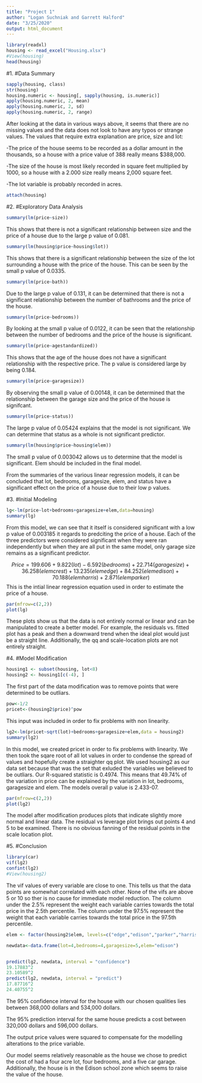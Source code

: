 ```yaml
---
title: "Project 1"
author: "Logan Suchniak and Garrett Halford"
date: "3/25/2020"
output: html_document
---
```


```r
library(readxl)
housing <- read_excel("Housing.xlsx")
#View(housing)
head(housing)
```

#1.
#Data Summary
```r
sapply(housing, class)
str(housing)
housing.numeric <- housing[, sapply(housing, is.numeric)]
apply(housing.numeric, 2, mean)
apply(housing.numeric, 2, sd)
apply(housing.numeric, 2, range)
```
After looking at the data in various ways above, it seems that there are no missing values and the data does not look to have any typos or strange values. 
The values that require extra explanation are price, size and lot:

-The price of the house seems to be recorded as a dollar amount in the thousands, so a house with a price value of 388 really means $388,000. 

-The size of the house is most likely recorded in square feet multiplied by 1000, so a house with a 2.000 size really means 2,000 square feet. 

-The lot variable is probably recorded in acres. 

```r
attach(housing)
```

#2.
#Exploratory Data Analysis
```r
summary(lm(price~size))
```
This shows that there is not a significant relationship between size and the price of a house due to the large p value of 0.081.

```r
summary(lm(housing$price~housing$lot))
```
This shows that there is a significant relationship between the size of the lot surrounding a house with the price of the house. This can be seen by the small p value of 0.0335.

```r
summary(lm(price~bath))
```
Due to the large p value of 0.131, it can be determined that there is not a significant relationship between the number of bathrooms and the price of the house.

```r
summary(lm(price~bedrooms))
```
By looking at the small p value of 0.0122, it can be seen that the relationship between the number of bedrooms and the price of the house is significant.

```r
summary(lm(price~agestandardized))
```
This shows that the age of the house does not have a significant relationship with the respective price. The p value is considered large by being 0.184.

```r
summary(lm(price~garagesize))
```
By observing the small p value of 0.00148, it can be determined that the relationship between the garage size and the price of the house is signifcant.

```r
summary(lm(price~status))
```
The large p value of 0.05424 explains that the model is not significant. We can determine that status as a whole is not significant predictor.

```r
summary(lm(housing$price~housing$elem))
```
The small p value of 0.003042 allows us to determine that the model is significant. Elem should be included in the final model.

From the summaries of the various linear regression models, it can be concluded that lot, bedrooms, garagesize, elem, and status have a significant effect on the price of a house due to their low p values.

#3.
#Initial Modeling 
```r
lg<-lm(price~lot+bedrooms+garagesize+elem,data=housing)
summary(lg)
```
From this model, we can see that it itself is considered significant with a low p value of 0.003185 it regards to predciting the price of a house. Each of the three predictors were considered significant when they were ran independently but when they are all put in the same model, only garage size remains as a significant predictor.

$$Price=199.606+9.822(lot)-6.592(bedrooms)+22.714(garagesize)+36.258(elemcrest)+13.235(elemedge)+84.252(elemedison)+70.188(elemharris)+2.871(elemparker)$$
This is the intial linear regression equation used in order to estimate the price of a house.

```r
par(mfrow=c(2,2))
plot(lg)
```
These plots show us that the data is not entirely normal or linear and can be manipulated to create a better model. For example, the residuals vs. fitted plot has a peak and then a downward trend when the ideal plot would just be a straight line. Additionally, the qq and scale-location plots are not entirely straight. 

#4.
#Model Modification
```r
housing1 <- subset(housing, lot<8)
housing2 <- housing1[c(-4), ]
```
The first part of the data modification was to remove points that were determined to be outliars.

```r
pow<-1/2
pricet<-(housing2$price)^pow
```
This input was included in order to fix problems with non linearity.

```r
lg2<-lm(pricet~sqrt(lot)+bedrooms+garagesize+elem,data = housing2)
summary(lg2)
```
In this model, we created pricet in order to fix problems with linearity. We then took the sqare root of all lot values in order to condense the spread of values and hopefully create a straighter qq plot. We used housing2 as our data set because that was the set that exluded the variables we believed to be outliars. Our R-squared statistic is 0.4974. This means that 49.74% of the variation in price can be explained by the variation in lot, bedrooms, garagesize and elem. The models overall p value is 2.433-07. 

```r
par(mfrow=c(2,2))
plot(lg2)
```
The model after modification produces plots that indicate slightly more normal and linear data. The residual vs leverage plot brings out points 4 and 5 to be examined. There is no obvious fanning of the residual points in the scale location plot.



#5.
#Conclusion
```r
library(car)
vif(lg2)
confint(lg2)
#View(housing2)
```
The vif values of every variable are close to one. This tells us that the data points are somewhat correlated with each other. None of the vifs are above 5 or 10 so ther is no cause for immediate model reduction. 
The column under the 2.5% represent the weight each variable carries towards the total price in the 2.5th percentile. The column under the 97.5% represent the weight that each variable carries towards the total price in the 97.5th percentile.

```r
elem <- factor(housing2$elem, levels=c("edge","edison","parker","harris","crest","adams"))
```

```r
newdata<-data.frame(lot=4,bedrooms=4,garagesize=5,elem="edison")


predict(lg2, newdata, interval = "confidence")
19.17883^2
23.10589^2
predict(lg2, newdata, interval = "predict")
17.87716^2
24.40755^2
```
The 95% confidence interval for the house with our chosen qualities lies between 368,000 dollars and 534,000 dollars.

The 95% prediction interval for the same house predicts a cost between 320,000 dollars and 596,000 dollars. 

The output price values were squared to compensate for the modelling alterations to the price variable. 

Our model seems relatively reasonable as the house we chose to predict the cost of had a four acre lot, four bedrooms, and a five car garage. Additionally, the house is in the Edison school zone which seems to raise the value of the house. 










